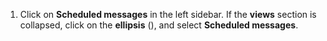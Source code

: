 
1. Click on <CalendarDaysIcon /> **Scheduled messages**
   in the left sidebar. If the **views** section is collapsed, click on
   the **ellipsis** (<MoreVerticalIcon />), and
   select <CalendarDaysIcon /> **Scheduled messages**.
